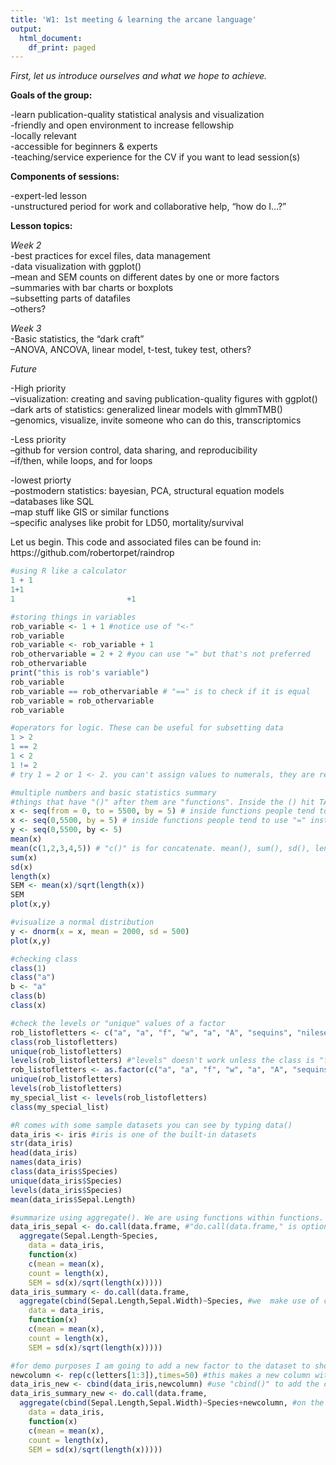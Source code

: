 ```yaml
---
title: 'W1: 1st meeting & learning the arcane language'
output:
  html_document:
    df_print: paged
---
```


*First, let us introduce ourselves and what we hope to achieve.  *

**Goals of the group:**  
  
-learn publication-quality statistical analysis and visualization  
-friendly and open environment to increase fellowship  
-locally relevant  
-accessible for beginners & experts  
-teaching/service experience for the CV if you want to lead session(s)  
  
  
**Components of sessions:**  
  
-expert-led lesson  
-unstructured period for work and collaborative help, "how do I...?"  
  
  
**Lesson topics:**  
  
*Week 2*  
-best practices for excel files, data management  
-data visualization with ggplot()  
--mean and SEM counts on different dates by one or more factors  
--summaries with bar charts or boxplots  
--subsetting parts of datafiles  
--others?  

*Week 3*  
-Basic statistics, the "dark craft"  
--ANOVA, ANCOVA, linear model, t-test, tukey test, others?  

*Future* 
  
-High priority  
--visualization: creating and saving publication-quality figures with ggplot()  
--dark arts of statistics: generalized linear models with glmmTMB()  
--genomics, visualize, invite someone who can do this, transcriptomics
  
-Less priority  
--github for version control, data sharing, and reproducibility  
--if/then, while loops, and for loops  
  
-lowest priorty  
--postmodern statistics: bayesian, PCA, structural equation models  
--databases like SQL  
--map stuff like GIS or similar functions  
--specific analyses like probit for LD50, mortality/survival
  
  
  
Let us begin. This code and associated files can be found in: https://github.com/robertorpet/raindrop

```r
#using R like a calculator
1 + 1
1+1
1                         +1

#storing things in variables
rob_variable <- 1 + 1 #notice use of "<-"
rob_variable
rob_variable <- rob_variable + 1
rob_othervariable = 2 + 2 #you can use "=" but that's not preferred
rob_othervariable
print("this is rob's variable")
rob_variable
rob_variable == rob_othervariable # "==" is to check if it is equal
rob_variable = rob_othervariable 
rob_variable

#operators for logic. These can be useful for subsetting data
1 > 2
1 == 2
1 < 2
1 != 2
# try 1 = 2 or 1 <- 2. you can't assign values to numerals, they are reserved.

#multiple numbers and basic statistics summary
#things that have "()" after them are "functions". Inside the () hit TAB to see what arguments it likes
x <- seq(from = 0, to = 5500, by = 5) # inside functions people tend to use "=" instead of "<-", but the latter works
x <- seq(0,5500, by = 5) # inside functions people tend to use "=" instead of "<-", but the latter works
y <- seq(0,5500, by <- 5)
mean(x)
mean(c(1,2,3,4,5)) # "c()" is for concatenate. mean(), sum(), sd(), length() are all functions that R "knows"
sum(x)
sd(x)
length(x)
SEM <- mean(x)/sqrt(length(x))
SEM
plot(x,y)

#visualize a normal distribution
y <- dnorm(x = x, mean = 2000, sd = 500)
plot(x,y)

#checking class
class(1)
class("a")
b <- "a"
class(b)
class(x)

#check the levels or "unique" values of a factor
rob_listofletters <- c("a", "a", "f", "w", "a", "A", "sequins", "nileseldredge")
class(rob_listofletters)
unique(rob_listofletters)
levels(rob_listofletters) #"levels" doesn't work unless the class is "factor" instead of "character"
rob_listofletters <- as.factor(c("a", "a", "f", "w", "a", "A", "sequins", "nileseldredge"))
unique(rob_listofletters)
levels(rob_listofletters)
my_special_list <- levels(rob_listofletters)
class(my_special_list)
```

```r
#R comes with some sample datasets you can see by typing data()
data_iris <- iris #iris is one of the built-in datasets
str(data_iris)
head(data_iris)
names(data_iris)
class(data_iris$Species)
unique(data_iris$Species)
levels(data_iris$Species)
mean(data_iris$Sepal.Length)

#summarize using aggregate(). We are using functions within functions.
data_iris_sepal <- do.call(data.frame, #"do.call(data.frame," is optional but helps put in good format for downstream processing
  aggregate(Sepal.Length~Species,
    data = data_iris,
    function(x)
    c(mean = mean(x),
    count = length(x),
    SEM = sd(x)/sqrt(length(x)))))
data_iris_summary <- do.call(data.frame,
  aggregate(cbind(Sepal.Length,Sepal.Width)~Species, #we  make use of cbind() within aggregate() to summarize multiple "y"s
    data = data_iris,
    function(x)
    c(mean = mean(x),
    count = length(x),
    SEM = sd(x)/sqrt(length(x)))))

#for demo purposes I am going to add a new factor to the dataset to show how to aggregate by multiple things
newcolumn <- rep(c(letters[1:3]),times=50) #this makes a new column with a bunch of letters
data_iris_new <- cbind(data_iris,newcolumn) #use "cbind()" to add the column to the original dataset
data_iris_summary_new <- do.call(data.frame,
  aggregate(cbind(Sepal.Length,Sepal.Width)~Species+newcolumn, #on the right side of the "~", you can list multiple things to summarize by using "+"
    data = data_iris,
    function(x)
    c(mean = mean(x),
    count = length(x),
    SEM = sd(x)/sqrt(length(x)))))
```


